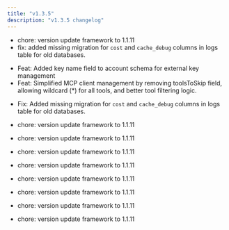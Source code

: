 ```yaml
---
title: "v1.3.5"
description: "v1.3.5 changelog"
---
```

<Update label="Bifrost(HTTP)" description="v1.3.5">

- chore: version update framework to 1.1.11
- fix: added missing migration for `cost` and `cache_debug` columns in logs table for old databases.

</Update>
<Update label="Core" description="v1.3.5">

- Feat: Added key name field to account schema for external key management
- Feat: Simplified MCP client management by removing toolsToSkip field, allowing wildcard (*) for all tools, and better tool filtering logic.

</Update>
<Update label="Framework" description="v1.3.5">

- Fix: Added missing migration for `cost` and `cache_debug` columns in logs table for old databases.

</Update>
<Update label="governance" description="v1.3.5">

- chore: version update framework to 1.1.11

</Update>
<Update label="jsonparser" description="v1.3.5">

- chore: version update framework to 1.1.11

</Update>
<Update label="logging" description="v1.3.5">

- chore: version update framework to 1.1.11

</Update>
<Update label="maxim" description="v1.3.5">

- chore: version update framework to 1.1.11

</Update>
<Update label="mocker" description="v1.3.5">

- chore: version update framework to 1.1.11

</Update>
<Update label="otel" description="v1.3.5">

- chore: version update framework to 1.1.11

</Update>
<Update label="semanticcache" description="v1.3.5">

- chore: version update framework to 1.1.11

</Update>
<Update label="telemetry" description="v1.3.5">

- chore: version update framework to 1.1.11

</Update>
